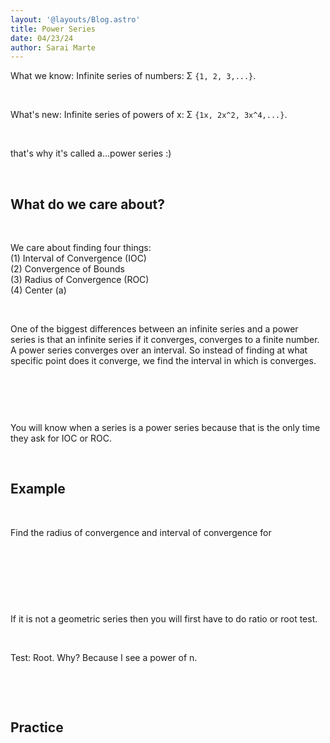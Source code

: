 ```yaml
---
layout: '@layouts/Blog.astro'
title: Power Series
date: 04/23/24
author: Sarai Marte
---
```



<span style=" font-family: var(--primaryFont);">

What we know: Infinite series of numbers:  Σ ```{1, 2, 3,...}```.  

&nbsp;&nbsp;&nbsp;&nbsp;

What's new: Infinite series of powers of x: Σ ```{1x, 2x^2, 3x^4,...}```.  

&nbsp;&nbsp;&nbsp;&nbsp;

that's why it's called a...power series :)

&nbsp;&nbsp;&nbsp;&nbsp;

## What do we care about?

&nbsp;&nbsp;&nbsp;&nbsp;

We care about finding four things:   
(1) Interval of Convergence (IOC)  
(2) Convergence of Bounds  
(3) Radius of Convergence (ROC)  
(4) Center (a)  

&nbsp;&nbsp;&nbsp;&nbsp;

One of the biggest differences between an infinite series and a power series is that an infinite series if it converges, converges to a finite number. A power series converges over an interval. So instead of finding at what specific point does it converge, we find the interval in which is converges.

&nbsp;&nbsp;&nbsp;&nbsp;

<div style={{ objectFit: 'cover', width: '100%', height: '200px' }}>
  <img src={img1.src} alt="" style={{ width: 'auto', height: '100%' }} />
</div>

&nbsp;&nbsp;&nbsp;&nbsp;

You will know when a series is a power series because that is the only time they ask for IOC or ROC.

&nbsp;&nbsp;&nbsp;&nbsp;

## Example

&nbsp;&nbsp;&nbsp;&nbsp;

Find the radius of convergence and interval of convergence for 

&nbsp;&nbsp;&nbsp;&nbsp;

&nbsp;&nbsp;&nbsp;&nbsp;

<div style = "object-fit:contain;" > <img src={img2.src} alt=""  /> </div>

&nbsp;&nbsp;&nbsp;&nbsp;

If it is not a geometric series then you will first have to do ratio or root test.

&nbsp;&nbsp;&nbsp;&nbsp;

Test: Root. Why? Because I see a power of n. 

&nbsp;&nbsp;&nbsp;&nbsp;


&nbsp;&nbsp;&nbsp;&nbsp;

## Practice

</span>